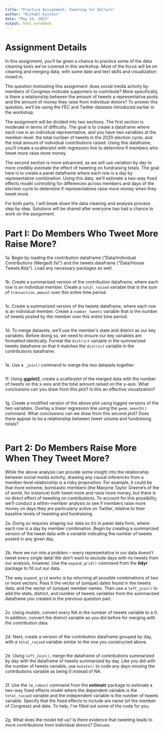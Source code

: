 ```yaml
---
title: "Practice Assignment: Tweeting for Dollars"
author: "Michael Kistner"
date: "May 16, 2022"
output: html_notebook
---
```


# Assignment Details

In this assignment, you'll be given a chance to practice some of the data cleaning tools we've covered in this workshop. Most of the focus will be on cleaning and merging data, with some date and text skills and visualization mixed in. 

The question motivating this assignment: does social media activity by members of Congress motivate supporters to contribute? More specifically, is there a relationship between the amount of tweets a representative posts and the amount of money they raise from individual donors? To answer this question, we'll be using the FEC and Twitter datasets introduced earlier in the workshop. 

The assignment will be divided into two sections. The first section is moderate in terms of difficulty. The goal is to create a dataframe where each row is an individual representative, and you have two variables at the member-level: the total number of tweets in the 2020 election cycle, and the total amount of individual contributions raised. Using this dataframe, you'll create a scatterplot with regression line to determine if members who tweet more raise more money.

The second section is more advanced, as we will use variation by day to more credibly estimate the effect of tweeting on fundraising totals. The goal here is to create a panel dataframe where each row is a day by representative combination. Using this data, we'll estimate a two-way fixed effects model controlling for differences across members and days of the election cycle to determine if representatives raise more money when they tweet more.  

For both parts, I will break down the data cleaning and analysis process step by step. Solutions will be shared after everyone has had a chance to work on the assignment.

# Part I: Do Members Who Tweet More Raise More? 

1a. Begin by loading the contribution dataframe ("Data/Individual Contributions (Merged).fst") and the tweets dataframe ("Data/House Tweets.Rda"). Load any necessary packages as well.

```r

```

1b. Create a summarized version of the contribution dataframe, where each row is an individual member. Create a `total_raised` variable that is the sum of `transaction_amount` over this entire time period.

```r

```

1c. Create a summarized version of the tweets dataframe, where each row is an individual member. Create a `number_tweets` variable that is the number of tweets posted by the member over this entire time period.

```r

```

1d. To merge datasets, we'll use the member's state and district as our key variables. Before doing so, we need to ensure our key variables are formatted identically. Format the `district` variable in the summarized tweets dataframe so that it matches the `district` variable in the contributions dataframe.

```r

```

1e. Use a `_join()` command to merge the two datasets together.

```r

```

1f. Using **ggplot2**, create a scatterplot of the merged data with the number of tweets on the x-axis and the total amount raised on the y-axis. What conclusions can you draw from this plot? Is this an effective visualization?

```r

```

1g. Create a modified version of the above plot using logged versions of the two variables. Overlay a linear regression line using the `geom_smooth()` command. What conclusions can we draw from this second plot? Does there appear to be a relationship between tweet volume and fundraising totals?

```r

```

# Part 2: Do Members Raise More When They Tweet More?

While the above analysis can provide some insight into the relationship between social media activity, drawing any causal inferences from a member-level relationship is a risky proposition. For example, it could be that more extreme, bombastic members (the Marjorie Taylor Greene's of the of world, for instance) both tweet more and raise more money, but there is no direct effect of tweeting on contributions. To account for this possibility, we'll conduct a within-member analysis to see if members raise more money on days they are particularly active on Twitter, relative to their baseline levels of tweeting and fundraising. 

2a. Doing so requires shaping our data so it's in panel data form, where each row is a day by member combination. Begin by creating a summarized version of the tweet data with a variable indicating the number of tweets posted in any given day.

```r

```

2b. Here we run into a problem -- every representative in our data doesn't tweet every single data! We don't want to exclude days with no tweets from our analysis, however. Use the `expand_grid()` command from the **tidyr** package to fill out our data.

The way `expand_grid` works is by returning all possible combinations of two or more vectors. Pass it the vector of (unique) dates found in the tweets data, and the vector of (unique) member names. Then use a `left_join()` to add the state, district, and number of tweets variables from the summarized dataframe you created in the previous question part.

```r

```

2c. Using mutate, convert every NA in the number of tweets variable to a 0. In addition, convert the district variable as you did before for merging with the contribution data.

```r

```

2d. Next, create a version of the contribution dataframe grouped by day, with a `total_raised` variable similar to the one you constructed above.

```r

```

2e. Using `left_join()`, merge the dataframe of contributions summarized by day with the dataframe of tweets summarized by day. Like you did with the number of tweets variable, use `mutate()` to code any days missing the contributions variable as being 0 instead of NA. 

```r

```

2f. Use the `lm_robust` command from the **estimatr** package to estimate a two-way fixed effects model where the dependent variable is the `total_raised` variable and the independent variable is the number of tweets variable. Specify that the fixed effects to include are name (of the member of Congress) and date. To help, I've filled out some of the code for you.

```r

```

2g. What does the model tell us? Is there evidence that tweeting leads to more contributions from individual donors? Discuss. 

